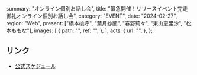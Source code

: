   summary: "オンライン個別お話し会",
  title: "緊急開催！リリースイベント完走御礼オンライン個別お話し会",
  category: "EVENT",
  date: "2024-02-27",
  region: "Web",
  present: ["橋本桃呼", "葉月紗蘭", "春野莉々", "東山恵里沙", "松本ももな"],
  images: [
    {
      path: "",
      ref: "",
    },
  ],
  acts: {
    url: "",
  },
};

## リンク

- [公式スケジュール](https://takanenonadeshiko.jp/?p=1893)
